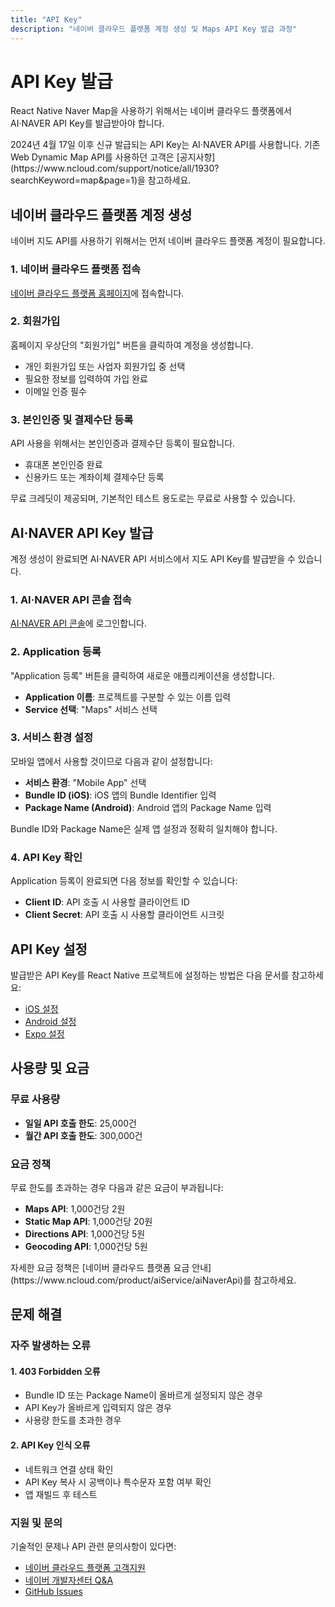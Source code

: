 ```yaml
---
title: "API Key"
description: "네이버 클라우드 플랫폼 계정 생성 및 Maps API Key 발급 과정"
---
```



# API Key 발급

React Native Naver Map을 사용하기 위해서는 네이버 클라우드 플랫폼에서 AI·NAVER API Key를 발급받아야 합니다.

<Callout type="important">
2024년 4월 17일 이후 신규 발급되는 API Key는 AI·NAVER API를 사용합니다.
기존 Web Dynamic Map API를 사용하던 고객은 [공지사항](https://www.ncloud.com/support/notice/all/1930?searchKeyword=map&page=1)을 참고하세요.
</Callout>

## 네이버 클라우드 플랫폼 계정 생성

네이버 지도 API를 사용하기 위해서는 먼저 네이버 클라우드 플랫폼 계정이 필요합니다.

<Steps>

<Step>

### 1. 네이버 클라우드 플랫폼 접속

[네이버 클라우드 플랫폼 홈페이지](https://www.ncloud.com/)에 접속합니다.

</Step>

<Step>

### 2. 회원가입

홈페이지 우상단의 "회원가입" 버튼을 클릭하여 계정을 생성합니다.

- 개인 회원가입 또는 사업자 회원가입 중 선택
- 필요한 정보를 입력하여 가입 완료
- 이메일 인증 필수

</Step>

<Step>

### 3. 본인인증 및 결제수단 등록

API 사용을 위해서는 본인인증과 결제수단 등록이 필요합니다.

- 휴대폰 본인인증 완료
- 신용카드 또는 계좌이체 결제수단 등록

<Callout type="info">
무료 크레딧이 제공되며, 기본적인 테스트 용도로는 무료로 사용할 수 있습니다.
</Callout>

</Step>

</Steps>

## AI·NAVER API Key 발급

계정 생성이 완료되면 AI·NAVER API 서비스에서 지도 API Key를 발급받을 수 있습니다.

<Steps>

<Step>

### 1. AI·NAVER API 콘솔 접속

[AI·NAVER API 콘솔](https://www.ncloud.com/product/aiService/aiNaverApi)에 로그인합니다.

</Step>

<Step>

### 2. Application 등록

"Application 등록" 버튼을 클릭하여 새로운 애플리케이션을 생성합니다.

- **Application 이름**: 프로젝트를 구분할 수 있는 이름 입력
- **Service 선택**: "Maps" 서비스 선택

</Step>

<Step>

### 3. 서비스 환경 설정

모바일 앱에서 사용할 것이므로 다음과 같이 설정합니다:

- **서비스 환경**: "Mobile App" 선택
- **Bundle ID (iOS)**: iOS 앱의 Bundle Identifier 입력
- **Package Name (Android)**: Android 앱의 Package Name 입력

<Callout type="warning">
Bundle ID와 Package Name은 실제 앱 설정과 정확히 일치해야 합니다.
</Callout>

</Step>

<Step>

### 4. API Key 확인

Application 등록이 완료되면 다음 정보를 확인할 수 있습니다:

- **Client ID**: API 호출 시 사용할 클라이언트 ID
- **Client Secret**: API 호출 시 사용할 클라이언트 시크릿

</Step>

</Steps>

## API Key 설정

발급받은 API Key를 React Native 프로젝트에 설정하는 방법은 다음 문서를 참고하세요:

- [iOS 설정](/installation/ios)
- [Android 설정](/installation/android)
- [Expo 설정](/installation/expo)

## 사용량 및 요금

### 무료 사용량

- **일일 API 호출 한도**: 25,000건
- **월간 API 호출 한도**: 300,000건

### 요금 정책

무료 한도를 초과하는 경우 다음과 같은 요금이 부과됩니다:

- **Maps API**: 1,000건당 2원
- **Static Map API**: 1,000건당 20원
- **Directions API**: 1,000건당 5원
- **Geocoding API**: 1,000건당 5원

<Callout type="info">
자세한 요금 정책은 [네이버 클라우드 플랫폼 요금 안내](https://www.ncloud.com/product/aiService/aiNaverApi)를 참고하세요.
</Callout>

## 문제 해결

### 자주 발생하는 오류

#### 1. 403 Forbidden 오류

- Bundle ID 또는 Package Name이 올바르게 설정되지 않은 경우
- API Key가 올바르게 입력되지 않은 경우
- 사용량 한도를 초과한 경우

#### 2. API Key 인식 오류

- 네트워크 연결 상태 확인
- API Key 복사 시 공백이나 특수문자 포함 여부 확인
- 앱 재빌드 후 테스트

### 지원 및 문의

기술적인 문제나 API 관련 문의사항이 있다면:

- [네이버 클라우드 플랫폼 고객지원](https://www.ncloud.com/support)
- [네이버 개발자센터 Q&A](https://developers.naver.com/forum)
- [GitHub Issues](https://github.com/mym0404/react-native-naver-map/issues)